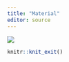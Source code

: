 ```yaml
---
title: "Material"
editor: source
---
```


![](images/coming-soon.gif)
```r
knitr::knit_exit()
```